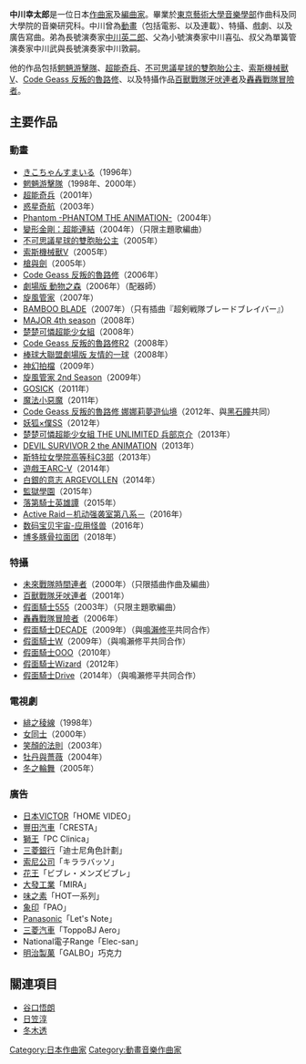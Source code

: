 {{noteTA
|G1=KamenRider
|1=zh-hans:索尼; zh-hant:新力;
|2=zh-tw:巧克力; zh-hk:朱古力;
}}
{{Japanese|japanese=中川 幸太郎|kana=なかがわ こうたろう|romaji=Nakagawa Kōtarō}}
'''中川幸太郎'''{{BD|1969年|2月7日|catIdx=Nakagawa Kotaro}}是一位日本[[作曲家|作曲家]]及[[編曲家|編曲家]]。畢業於[[東京藝術大學|東京藝術大學]][[音樂學部|音樂學部]]作曲科及同大學院的音樂研究科。中川曾為[[動畫|動畫]]（包括電影、以及連載）、特攝、戲劇、以及廣告寫曲。弟為長號演奏家[[中川英二郎|中川英二郎]]、父為小號演奏家中川喜弘、叔父為單簧管演奏家中川武與長號演奏家中川敦嗣。

他的作品包括[[魍魎游擊隊|魍魎游擊隊]]、[[超能奇兵|超能奇兵]]、[[不可思議星球的雙胞胎公主|不可思議星球的雙胞胎公主]]、[[索斯機械獸V|索斯機械獸V]]、[[Code_Geass_反叛的魯路修|Code Geass 反叛的魯路修]]、以及特攝作品[[百獸戰隊牙吠連者|百獸戰隊牙吠連者]]及[[轟轟戰隊冒險者|轟轟戰隊冒險者]]。

== 主要作品 ==
=== 動畫 ===
* [[きこちゃんすまいる|きこちゃんすまいる]]（1996年）
* [[魍魎游擊隊|魍魎游擊隊]]（1998年、2000年）
* [[超能奇兵|超能奇兵]]（2001年）
* [[惑星奇航|惑星奇航]]（2003年）
* [[Phantom_-PHANTOM_THE_ANIMATION-|Phantom -PHANTOM THE ANIMATION-]]（2004年）
* [[變形金剛：超能連結|變形金剛：超能連結]]（2004年）（只限主題歌編曲）
* [[不可思議星球的雙胞胎公主|不可思議星球的雙胞胎公主]]（2005年）
* [[索斯機械獸V|索斯機械獸V]]（2005年）
* [[槍與劍|槍與劍]]（2005年）
* [[Code_Geass_反叛的魯路修|Code Geass 反叛的魯路修]]（2006年）
* [[劇場版_動物之森|劇場版 動物之森]]（2006年）（配器師）
* [[旋風管家|旋風管家]]（2007年）
* [[BAMBOO_BLADE|BAMBOO BLADE]]（2007年）（只有插曲『超剣戦隊ブレードブレイバー』）
* [[棒球大聯盟|MAJOR 4th season]]（2008年）
* [[楚楚可憐超能少女組|楚楚可憐超能少女組]]（2008年）
* [[Code_Geass_反叛的魯路修|Code Geass 反叛的魯路修R2]]（2008年）
* [[棒球大聯盟劇場版_友情的一球|棒球大聯盟劇場版 友情的一球]]（2008年）
* [[神幻拍檔|神幻拍檔]]（2009年）
* [[旋風管家_2nd_Season|旋風管家 2nd Season]]（2009年）
* [[GOSICK|GOSICK]]（2011年）
* [[魔法小惡魔|魔法小惡魔]]（2011年）
* [[Code_Geass_反叛的魯路修|Code Geass 反叛的魯路修 娜娜莉夢遊仙境]]（2012年、與[[黑石瞳|黑石瞳]]共同）
* [[妖狐×僕SS|妖狐×僕SS]]（2012年）
* [[楚楚可憐超能少女組|楚楚可憐超能少女組 THE UNLIMITED 兵部京介]]（2013年）
* [[惡魔倖存者2|DEVIL SURVIVOR 2 the ANIMATION]]（2013年）
* [[特例措施團體斯特拉女子學院高等科C3部|斯特拉女學院高等科C3部]]（2013年）
* [[遊戲王ARC-V|遊戲王ARC-V]]（2014年）
* [[白銀的意志_ARGEVOLLEN|白銀的意志 ARGEVOLLEN]]（2014年）
* [[監獄學園|監獄學園]]（2015年）
* [[落第騎士英雄譚|落第騎士英雄譚]]（2015年）
* [[Active_Raid－機動強襲室第八係－|Active Raid－机动强袭室第八系－]]（2016年）
* [[数码宝贝宇宙-应用怪兽|数码宝贝宇宙-应用怪兽]]（2016年）
* [[博多豚骨拉面团|博多豚骨拉面团]]（2018年）

=== 特攝 ===
* [[未來戰隊時間連者|未來戰隊時間連者]]（2000年）（只限插曲作曲及編曲）
* [[百獸戰隊牙吠連者|百獸戰隊牙吠連者]]（2001年）
* [[假面騎士555|假面騎士555]]（2003年）（只限主題歌編曲）
* [[轟轟戰隊冒險者|轟轟戰隊冒險者]]（2006年）
* [[假面騎士DECADE|假面騎士DECADE]]（2009年）（與[[鳴瀨修平|鳴瀨修平]]共同合作）
* [[假面騎士W|假面騎士W]]（2009年）（與鳴瀨修平共同合作）
* [[假面騎士OOO|假面騎士OOO]]（2010年）
* [[假面騎士Wizard|假面騎士Wizard]]（2012年）
* [[假面騎士Drive|假面騎士Drive]]（2014年）（與鳴瀨修平共同合作）

=== 電視劇 ===
* [[緋之稜線|緋之稜線]]（1998年）
* [[女同士|女同士]]（2000年）
* [[笑顏的法則|笑顏的法則]]（2003年）
* [[牡丹與薔薇|牡丹與薔薇]]（2004年）
* [[冬之輪舞|冬之輪舞]]（2005年）

=== 廣告 ===
* [[日本VICTOR|日本VICTOR]]「HOME VIDEO」
* [[豐田汽車公司|豐田汽車]]「CRESTA」
* [[獅王|獅王]]「PC Clinica」
* [[三菱銀行|三菱銀行]]「迪士尼角色計劃」
* [[索尼公司|索尼公司]]「キララバッソ」
* [[花王|花王]]「ビブレ・メンズビブレ」
* [[大發工業株式會社|大發工業]]「MIRA」
* [[味之素|味之素]]「HOT一系列」
* [[象印|象印]]「PAO」
* [[Panasonic|Panasonic]]「Let's Note」
* [[三菱汽車|三菱汽車]]「ToppoBJ Aero」
* National電子Range「Elec-san」
* [[明治製菓|明治製菓]]「GALBO」巧克力

== 關連項目 ==
*[[谷口悟朗|谷口悟朗]]
*[[日笠淳|日笠淳]]
*[[冬木透|冬木透]]


{{Authority control}}
{{DEFAULTSORT:Nakagawa Kotaro}}
[[Category:日本作曲家|Category:日本作曲家]]
[[Category:動畫音樂作曲家|Category:動畫音樂作曲家]]